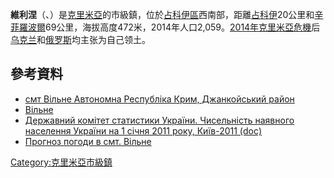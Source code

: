 {{No footnotes|time=2015-09-16T15:13:44+00:00}}
{{Infobox settlement
| name = 維利涅
| image_skyline = 
| imagesize = 250px
| image_caption = 
| image_flag = 
| image_shield = 
| pushpin_map = Ukraine
| pushpin_label_position = bottom
| subdivision_type = 國家
| subdivision_name = {{UKR}}（法律上）<br>{{RUS}}（事實上）
| subdivision_type1 = [[烏克蘭行政區劃|州份]]
| subdivision_name1 = [[克里米亞自治共和國|克里米亞]]
| subdivision_type2 = [[區_(烏克蘭)|區]]
| subdivision_name2 = [[占科伊區|占科伊區]]
| subdivision_type3 = 
| subdivision_name3 = 
| leader_title = 市長
| leader_name = 
| established_title = 創建時間
| established_date = 
| established_title3 = 擁有自治權
| established_date3 = 
| area_total_km2 = 
| population_as_of = 2014年
| population_total = 2059
| population_density_km2 = auto
| timezone = [[莫斯科時間|MSK]]
| utc_offset = +2
| timezone_DST = [[莫斯科時間|MSK]]
| utc_offset_DST = +3
| coordinates ={{coord|45|34|5|N|34|18|12|E|scale:30000|display=inline,title}}
| postal_code_type = 郵政號碼
| postal_code = 96186
| area_code = +380 6564-59（烏克蘭）<br>+7 36564（俄羅斯）
| blank_name = 
| blank_info = 
| website =  }}

'''維利涅'''（{{lang-uk|Вільне}}、{{lang-ru|Вольное}}）是[[克里米亞|克里米亞]]的市級鎮，位於[[占科伊區|占科伊區]]西南部，距離[[占科伊|占科伊]]20公里和[[辛菲羅波爾|辛菲羅波爾]]69公里，海拔高度472米，2014年人口2,059。[[2014年克里米亞危機|2014年克里米亞危機]]后[[乌克兰|乌克兰]]和[[俄罗斯|俄罗斯]]均主张为自己领土。

==參考資料==
*[http://gska2.rada.gov.ua/pls/z7502/A005?rdat1=15.02.2009&rf7571=210 смт Вільне Автономна Республіка Крим, Джанкойський район]{{dead link|date=2018年4月 |bot=InternetArchiveBot |fix-attempted=yes }}
*[http://w1.c1.rada.gov.ua/pls/z7503/A005?rdat1=06.07.2015&rf7571=210 Вільне]
*[https://web.archive.org/web/20121010205321/http://stat6.stat.lviv.ua/PXWEB2007/ukr/publ/2011/chnas.zip Державний комітет статистики України. Чисельність наявного населення України на 1 січня 2011 року, Київ-2011 (doc)]
*[http://weather.in.ua/ua/krym/3979 Прогноз погоди в смт. Вільне] {{Wayback|url=http://weather.in.ua/ua/krym/3979 |date=20180525133442 }}


{{DEFAULTSORT:Вільне}}
[[Category:克里米亞市級鎮|Category:克里米亞市級鎮]]


{{Crimea-geo-stub}}